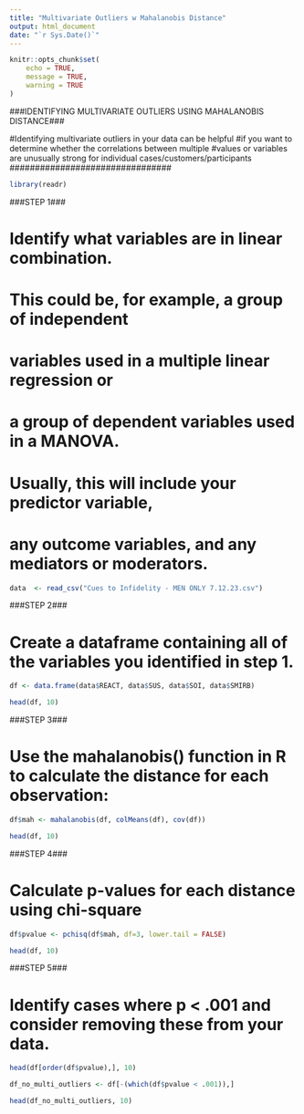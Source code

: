 ---
title: "Multivariate Outliers w Mahalanobis Distance"
output: html_document
date: "`r Sys.Date()`"
---

```{r setup, include=FALSE}
knitr::opts_chunk$set(
	echo = TRUE,
	message = TRUE,
	warning = TRUE
)
```

###IDENTIFYING MULTIVARIATE OUTLIERS USING MAHALANOBIS DISTANCE###

###############################
#Identifying multivariate outliers in your data can be helpful 
#if you want to determine whether the correlations between multiple 
#values or variables are unusually strong for individual cases/customers/participants
################################

```{r pkgs, include=FALSE}
library(readr)
```

###STEP 1###

# Identify what variables are in linear combination. 
# This could be, for example, a group of independent 
# variables used in a multiple linear regression or 
# a group of dependent variables used in a MANOVA. 
# Usually, this will include your predictor variable, 
# any outcome variables, and any mediators or moderators.


```{r raw data, include=TRUE} 
data  <- read_csv("Cues to Infidelity - MEN ONLY 7.12.23.csv")
```

###STEP 2###

# Create a dataframe containing all of the variables you identified in step 1. 

```{r selected vars, include=TRUE}
df <- data.frame(data$REACT, data$SUS, data$SOI, data$SMIRB) 
```


```{r display1, include=TRUE}
head(df, 10)
```

###STEP 3###

# Use the mahalanobis() function in R to calculate the distance for each observation:

```{r mah, include=TRUE}
df$mah <- mahalanobis(df, colMeans(df), cov(df))
```




```{r display2, include=TRUE}
head(df, 10)
```

###STEP 4###

# Calculate p-values for each distance using chi-square

```{r pval, include=TRUE}
df$pvalue <- pchisq(df$mah, df=3, lower.tail = FALSE)
```




```{r display3, include=TRUE}
head(df, 10)
```
###STEP 5###

# Identify cases where p < .001 and consider removing these from your data.

```{r order, include=TRUE}
head(df[order(df$pvalue),], 10)
```

```{r no outs, include=TRUE}
df_no_multi_outliers <- df[-(which(df$pvalue < .001)),]
```


```{r display4, include=TRUE}
head(df_no_multi_outliers, 10)
```
